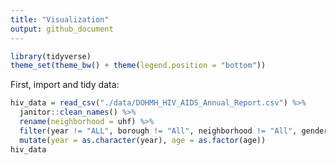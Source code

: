 ```yaml
---
title: "Visualization"
output: github_document
---
```


```r
library(tidyverse)
theme_set(theme_bw() + theme(legend.position = "bottom"))
```

First, import and tidy data:

```r
hiv_data = read_csv("./data/DOHMH_HIV_AIDS_Annual_Report.csv") %>% 
  janitor::clean_names() %>% 
  rename(neighborhood = uhf) %>% 
  filter(year != "ALL", borough != "All", neighborhood != "All", gender != "All") %>% 
  mutate(year = as.character(year), age = as.factor(age))
hiv_data
```

